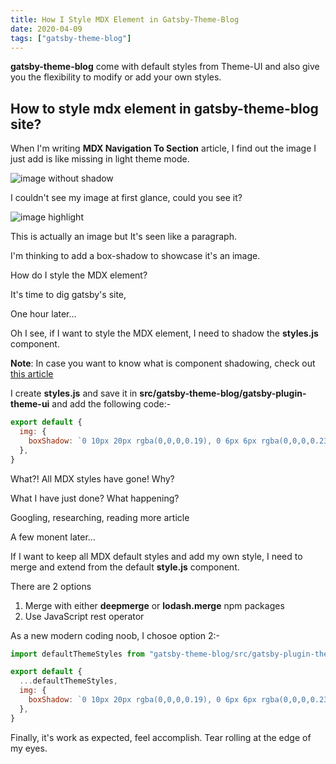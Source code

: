 ```yaml
---
title: How I Style MDX Element in Gatsby-Theme-Blog
date: 2020-04-09
tags: ["gatsby-theme-blog"]
---
```


**gatsby-theme-blog** come with default styles from Theme-UI and also give you the flexibility to modify or add your own styles.

## How to style mdx element in gatsby-theme-blog site?

When I'm writing **MDX Navigation To Section** article, I find out the image I just add is like missing in light theme mode.

![image without shadow](../assets/image-without-shadow.png)

I couldn't see my image at first glance, could you see it?

![image highlight](../assets/image-without-shadow-highlight.png)

This is actually an image but It's seen like a paragraph.

I'm thinking to add a box-shadow to showcase it's an image.

How do I style the MDX element?

It's time to dig gatsby's site,

One hour later...

Oh I see, if I want to style the MDX element, I need to shadow the **styles.js** component.

**Note**:
In case you want to know what is component shadowing, check out <a href="https://www.gatsbyjs.org/blog/2019-04-29-component-shadowing/" target='_blank' rel='noreferrer noopener'>this article</a>

I create **styles.js** and save it in **src/gatsby-theme-blog/gatsby-plugin-theme-ui** and add the following code:-

```js
export default {
  img: {
    boxShadow: `0 10px 20px rgba(0,0,0,0.19), 0 6px 6px rgba(0,0,0,0.23)`,
  },
}
```

What?! All MDX styles have gone! Why?

What I have just done? What happening?

Googling, researching, reading more article

A few monent later...

If I want to keep all MDX default styles and add my own style, I need to merge and extend from the default **style.js** component.

There are 2 options

1. Merge with either **deepmerge** or **lodash.merge** npm packages
2. Use JavaScript rest operator

As a new modern coding noob, I chosoe option 2:-

```js
import defaultThemeStyles from "gatsby-theme-blog/src/gatsby-plugin-theme-ui/styles"

export default {
  ...defaultThemeStyles,
  img: {
    boxShadow: `0 10px 20px rgba(0,0,0,0.19), 0 6px 6px rgba(0,0,0,0.23)`,
  },
}
```

Finally, it's work as expected, feel accomplish. Tear rolling at the edge of my eyes.
